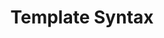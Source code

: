 ---
id: "vue_tf_easy_002"
questionType: "TRUE_FALSE"
title: "Template Syntax"
statement: "Vue uses double curly braces {{ }} for data binding."
difficulty: "EASY"
category: "Vue"
correctAnswer: true
explanation: "The {{ }} syntax is used for interpolating data in templates."
---